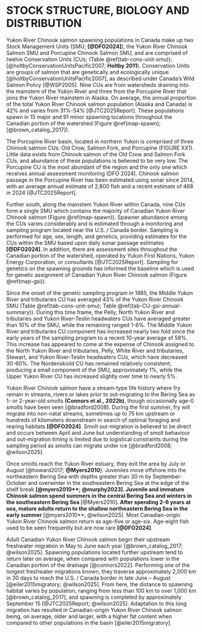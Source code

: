 # STOCK STRUCTURE, BIOLOGY AND DISTRIBUTION {#sec:stock}

Yukon River Chinook salmon spawning populations in Canada make up two Stock Management Units (SMU; **[@DFO2024]**), the Yukon River Chinook Salmon SMU and Porcupine Chinook Salmon SMU, and are comprised of twelve Conservation Units (CUs; (Table \@ref(tab-cons-unit-smu)); [@holtbyConservationUnitsPacific2007; **Holtby 2011**). Conservation Units are groups of salmon that are genetically and ecologically unique [@holtbyConservationUnitsPacific2007], as described under Canada’s Wild Salmon Policy [@WSP2005]. Nine CUs are from watersheds draining into the mainstem of the Yukon River and three from the Porcupine River that joins the Yukon River mainstem in Alaska. On average, the annual proportion of the total Yukon River Chinook salmon population (Alaska and Canada) is 42% and varies from 31%-54% [@JTC2025Report]. These populations spawn in 15 major and 91 minor spawning locations throughout the Canadian portion of the watershed (Figure \@ref(map-spawn); [@brown_catalog_2017]). 

The Porcupine River basin, located in northern Yukon is comprised of three Chinook salmon CUs: Old Crow, Salmon Fork, and Porcupine (FIGURE XX1). Little data exists from Chinook salmon of the Old Crow and Salmon Fork CUs, and abundance of these populations is believed to be very low. The Porcupine CU is the most abundant of the region and the only one which receives annual assessment monitoring (DFO 2024). Chinook salmon passage in the Porcupine River has been estimated using sonar since 2014, with an average annual estimate of 2,800 fish and a recent estimate of 468 in 2024 [@JTC2025Report].  

Further south, along the mainstem Yukon River within Canada, nine CUs form a single SMU which contains the majority of Canadian Yukon River Chinook salmon (Figure \@ref(map-spawn)). Spawner abundance among the CUs varies considerably and is estimated through a monitoring and sampling program located near the U.S. / Canada border. Sampling is performed for age, sex, length, and genetics, providing estimates for the CUs within the SMU based upon daily sonar passage estimates **[@DFO2024]**. In addition, there are assessment sites throughout the Canadian portion of the watershed, operated by Yukon First Nations, Yukon Energy Corporation, or consultants [@JTC2025Report]. Sampling for genetics on the spawning grounds has informed the baseline which is used for genetic assignment of Canadian Yukon River Chinook salmon (Figure \@ref(map-gsi)).  

Since the onset of the genetic sampling program in 1985, the Middle Yukon River and tributaries CU has averaged 43% of the Yukon River Chinook SMU (Table \@ref(tab-cons-unit-smu); Table \@ref(tab-CU-gsi-annual-summary)). During this time frame, the Pelly, North Yukon River and tributaries and Yukon River-Teslin headwaters CUs have averaged greater than 10% of the SMU, while the remaining ranged 1-6%. The Middle Yukon River and tributaries CU component has increased nearly two fold since the early years of the sampling program to a recent 10-year average of 58%. This increase has appeared to come at the expense of Chinook assigned to the North Yukon River and tributaries, Pelly, White River and tributaries, Stewart, and Yukon River-Teslin headwaters CUs, which have decreased 30-60%. The Nordenskiold CU has remained relatively consistent, producing a small component of the SMU, approximately 1%, while the Upper Yukon River CU has increased slightly over time to nearly 5%. 

Yukon River Chinook salmon have a stream-type life history where fry remain in streams, rivers or lakes prior to out-migrating to the Bering Sea as 1- or 2-year-old smolts **(Connors et al., 2022b)**, though occasionally age-0 smolts have been seen [@bradford2008]. During the first summer, fry will migrate into non-natal streams, sometimes up to 75 km upstream or hundreds of kilometers downstream in search of optimal foraging and rearing habitats **[@DFO2024]**. Smolt out-migration is believed to be direct and occurs between April and June but understanding of smolt behaviour and out-migration timing is limited due to logistical constraints during the sampling period as smolts can migrate under ice [@bradford2008; @wilson2025].  

Once smolts reach the Yukon River estuary, they exit the area by July or August [@howard2017; **@Myers2010**]. Juveniles move offshore into the northeastern Bering Sea with depths greater than 30 m by September-October and overwinter in the southeastern Bering Sea at the edge of the shelf break **[@myers2010**; @murphy2023]. Juvenile and immature Chinook salmon spend summers in the central Bering Sea and winters in the southeastern Bering Sea **[@Myers2010]**. After spending 2-6 years at sea, mature adults return to the shallow northeastern Bering Sea in the early summer **[@myers2010**; @wilson2025]. Most Canadian-origin Yukon River Chinook salmon return as age-five or age-six. Age-eight fish used to be seen frequently but are now rare **[@DFO2024]**.  

Adult Canadian Yukon River Chinook salmon begin their upstream freshwater migration in May to June each year [@brown_catalog_2017; @wilson2025]. Spawning populations located further upstream tend to return later on average, when compared with populations lower in the Canadian portion of the drainage [@connors2022]. Performing one of the longest freshwater migrations known, they traverse approximately 2,000 km in 30 days to reach the U.S. / Canada border in late June – August [@eiler2015migratory; @wilson2025]. From here, the distance to spawning habitat varies by population, ranging from less than 100 km to over 1,000 km [@brown_catalog_2017], and spawning is completed by approximately September 15 [@JTC2025Report; @wilson2025]. Adaptation to this long migration has resulted in Canadian-origin Yukon River Chinook salmon being, on average, older and larger, with a higher fat content when compared to other populations in the basin [@eiler2015migratory].  



